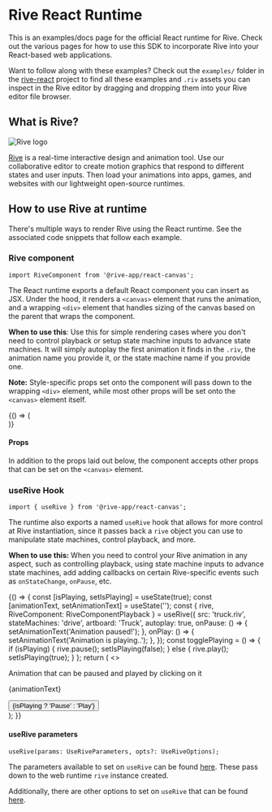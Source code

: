<!-- RiveTestHook.stories.mdx -->




<Meta title="React Runtime/Overview" />

# Rive React Runtime

This is an examples/docs page for the official React runtime for Rive. Check out the various pages for how to use this SDK to incorporate Rive into your React-based web applications.

Want to follow along with these examples? Check out the `examples/` folder in the [rive-react](https://github.com/rive-app/rive-react) project to find all these examples and `.riv` assets you can inspect in the Rive editor by dragging and dropping them into your Rive editor file browser.

## What is Rive?

<img className="rive-logo" src="rive_logo_black_2x.png" alt="Rive logo" />

[Rive](https://rive.app/) is a real-time interactive design and animation tool. Use our collaborative editor to create motion graphics that respond to different states and user inputs. Then load your animations into apps, games, and websites with our lightweight open-source runtimes.

## How to use Rive at runtime

There's multiple ways to render Rive using the React runtime. See the associated code snippets that follow each example.

### Rive component

```tsx
import RiveComponent from '@rive-app/react-canvas';
```

The React runtime exports a default React component you can insert as JSX. Under the hood, it renders a `<canvas>` element that runs the animation, and a wrapping `<div>` element that handles sizing of the canvas based on the parent that wraps the component.

**When to use this**: Use this for simple rendering cases where you don't need to control playback or setup state machine inputs to advance state machines. It will simply autoplay the first animation it finds in the `.riv`, the animation name you provide it, or the state machine name if you provide one.

**Note:** Style-specific props set onto the component will pass down to the wrapping `<div>` element, while most other props will be set onto the `<canvas>` element itself.

<Canvas withSource="open">
  <Story name="Rive Component">
    {() => (
      <div className="center">
        <RiveComponent src="poison-loader.riv" className="base-canvas-size" />
      </div>
    )}
  </Story>
</Canvas>

#### Props

In addition to the props laid out below, the component accepts other props that can be set on the `<canvas>` element.

<ArgsTable of={RiveComponent} />

### useRive Hook

```tsx
import { useRive } from '@rive-app/react-canvas';
```

The runtime also exports a named `useRive` hook that allows for more control at Rive instantiation, since it passes back a `rive` object you can use to manipulate state machines, control playback, and more.

**When to use this:** When you need to control your Rive animation in any aspect, such as controlling playback, using state machine inputs to advance state machines, add adding callbacks on certain Rive-specific events such as `onStateChange`, `onPause`, etc.

<Canvas withSource="open">
  <Story name="useRive Hook">
    {() => {
      const [isPlaying, setIsPlaying] = useState(true);
      const [animationText, setAnimationText] = useState('');
      const { rive, RiveComponent: RiveComponentPlayback } = useRive({
        src: 'truck.riv',
        stateMachines: 'drive',
        artboard: 'Truck',
        autoplay: true,
        onPause: () => {
          setAnimationText('Animation paused!');
        },
        onPlay: () => {
          setAnimationText('Animation is playing..');
        },
      });
      const togglePlaying = () => {
        if (isPlaying) {
          rive.pause();
          setIsPlaying(false);
        } else {
          rive.play();
          setIsPlaying(true);
        }
      };
      return (
        <>
          <div className="center">
            <RiveComponentPlayback className="base-canvas-size">
              <p>Animation that can be paused and played by clicking on it</p>
            </RiveComponentPlayback>
            <p>{animationText}</p>
            <Button onClick={togglePlaying}>
              {isPlaying ? 'Pause' : 'Play'}
            </Button>
          </div>
        </>
      );
    }}
  </Story>
</Canvas>

#### useRive parameters

```tsx
useRive(params: UseRiveParameters, opts?: UseRiveOptions);
```

The parameters available to set on `useRive` can be found [here](https://github.com/rive-app/rive-wasm/blob/master/js/src/rive.ts#L843). These pass down to the web runtime `rive` instance created.

Additionally, there are other options to set on `useRive` that can be found [here](https://github.com/rive-app/rive-react/blob/main/src/types.ts#L6).
